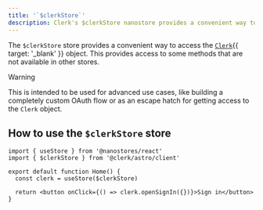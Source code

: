 ```yaml
---
title: '`$clerkStore`'
description: Clerk's $clerkStore nanostore provides a convenient way to access the `Clerk` object. This provides access to some methods that are not available in other stores.
---
```


The `$clerkStore` store provides a convenient way to access the [`Clerk`](/docs/references/javascript/clerk/clerk){{ target: '_blank' }} object. This provides access to some methods that are not available in other stores.

> [!WARNING]
> This is intended to be used for advanced use cases, like building a completely custom OAuth flow or as an escape hatch for getting access to the `Clerk` object.

## How to use the `$clerkStore` store

```tsx {{ filename: 'components/sign-in.tsx' }}
import { useStore } from '@nanostores/react'
import { $clerkStore } from '@clerk/astro/client'

export default function Home() {
  const clerk = useStore($clerkStore)

  return <button onClick={() => clerk.openSignIn({})}>Sign in</button>
}
```
